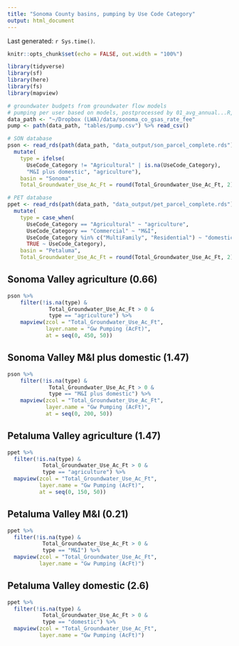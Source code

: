 ```yaml
---
title: "Sonoma County basins, pumping by Use Code Category"
output: html_document
---
```


Last generated: `r Sys.time()`. <br>

```r
knitr::opts_chunk$set(echo = FALSE, out.width = "100%")

library(tidyverse)
library(sf)
library(here)
library(fs)
library(mapview)

# groundwater budgets from groundwater flow models
# pumping per user based on models, postprocessed by 01_avg_annual...R, 
data_path <- "~/Dropbox (LWA)/data/sonoma_co_gsas_rate_fee"
pump <- path(data_path, "tables/pump.csv") %>% read_csv()

# SON database
pson <- read_rds(path(data_path, "data_output/son_parcel_complete.rds")) %>% 
  mutate(
    type = ifelse(
      UseCode_Category != "Agricultural" | is.na(UseCode_Category), 
      "M&I plus domestic", "agriculture"),
    basin = "Sonoma",
    Total_Groundwater_Use_Ac_Ft = round(Total_Groundwater_Use_Ac_Ft, 2))

# PET database
ppet <- read_rds(path(data_path, "data_output/pet_parcel_complete.rds")) %>% 
  mutate(
    type = case_when(
      UseCode_Category == "Agricultural" ~ "agriculture",
      UseCode_Category == "Commercial" ~ "M&I", 
      UseCode_Category %in% c("MultiFamily", "Residential") ~ "domestic", 
      TRUE ~ UseCode_Category),
    basin = "Petaluma",
    Total_Groundwater_Use_Ac_Ft = round(Total_Groundwater_Use_Ac_Ft, 2))
```

## Sonoma Valley agriculture (0.66)

```r
pson %>% 
    filter(!is.na(type) & 
             Total_Groundwater_Use_Ac_Ft > 0 & 
             type == "agriculture") %>% 
    mapview(zcol = "Total_Groundwater_Use_Ac_Ft",
            layer.name = "Gw Pumping (AcFt)",
            at = seq(0, 450, 50))
```

## Sonoma Valley M&I plus domestic (1.47)

```r
pson %>% 
    filter(!is.na(type) & 
             Total_Groundwater_Use_Ac_Ft > 0 & 
             type == "M&I plus domestic") %>% 
    mapview(zcol = "Total_Groundwater_Use_Ac_Ft",
            layer.name = "Gw Pumping (AcFt)",
            at = seq(0, 200, 50))
```

## Petaluma Valley agriculture (1.47)

```r
ppet %>% 
  filter(!is.na(type) & 
           Total_Groundwater_Use_Ac_Ft > 0 & 
           type == "agriculture") %>% 
  mapview(zcol = "Total_Groundwater_Use_Ac_Ft",
          layer.name = "Gw Pumping (AcFt)",
          at = seq(0, 150, 50))
```

## Petaluma Valley M&I (0.21)

```r
ppet %>% 
  filter(!is.na(type) & 
           Total_Groundwater_Use_Ac_Ft > 0 & 
           type == "M&I") %>% 
  mapview(zcol = "Total_Groundwater_Use_Ac_Ft",
          layer.name = "Gw Pumping (AcFt)")
```

## Petaluma Valley domestic (2.6)

```r
ppet %>% 
  filter(!is.na(type) & 
           Total_Groundwater_Use_Ac_Ft > 0 & 
           type == "domestic") %>% 
  mapview(zcol = "Total_Groundwater_Use_Ac_Ft",
          layer.name = "Gw Pumping (AcFt)")
```